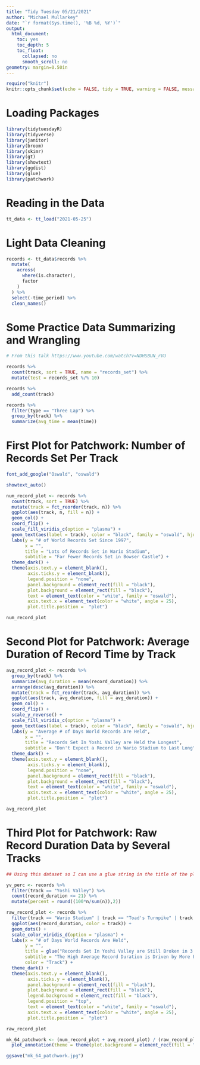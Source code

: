 ```yaml
---
title: "Tidy Tuesday 05/21/2021"
author: "Michael Mullarkey"
date: "`r format(Sys.time(), '%B %d, %Y')`"
output:
  html_document:
    toc: yes
    toc_depth: 5
    toc_float:
      collapsed: no
      smooth_scroll: no
geometry: margin=0.50in
---
```


```r
require("knitr")
knitr::opts_chunk$set(echo = FALSE, tidy = TRUE, warning = FALSE, message = FALSE, include = FALSE)
```

# Loading Packages

```r

library(tidytuesdayR)
library(tidyverse)
library(janitor)
library(broom)
library(skimr)
library(gt)
library(showtext)
library(ggdist)
library(glue)
library(patchwork)

```

# Reading in the Data

```r

tt_data <- tt_load("2021-05-25")

```

# Light Data Cleaning

```r

records <- tt_data$records %>% 
  mutate(
    across(
      where(is.character),
      factor
    )
  ) %>% 
  select(-time_period) %>% 
  clean_names()

```

# Some Practice Data Summarizing and Wrangling

```r

# From this talk https://www.youtube.com/watch?v=NDHSBUN_rVU

records %>% 
  count(track, sort = TRUE, name = "records_set") %>% 
  mutate(test = records_set %/% 10)

records %>% 
  add_count(track)

records %>% 
  filter(type == "Three Lap") %>% 
  group_by(track) %>% 
  summarize(avg_time = mean(time))

```

# First Plot for Patchwork: Number of Records Set Per Track

```r

font_add_google("Oswald", "oswald")

showtext_auto()

num_record_plot <- records %>% 
  count(track, sort = TRUE) %>% 
  mutate(track = fct_reorder(track, n)) %>% 
  ggplot(aes(track, n, fill = n)) + 
  geom_col() +
  coord_flip() +
  scale_fill_viridis_c(option = "plasma") +
  geom_text(aes(label = track), color = "black", family = "oswald", hjust = 1.05, size = 3) +
  labs(y = "# of World Records Set Since 1997",
       x = "",
       title = "Lots of Records Set in Wario Stadium",
       subtitle = "Far Fewer Records Set in Bowser Castle") +
  theme_dark() +
  theme(axis.text.y = element_blank(),
        axis.ticks.y = element_blank(),
        legend.position = "none",
        panel.background = element_rect(fill = "black"),
        plot.background = element_rect(fill = "black"),
        text = element_text(color = "white", family = "oswald"),
        axis.text.x = element_text(color = "white", angle = 25),
        plot.title.position =  "plot")

num_record_plot

```

# Second Plot for Patchwork: Average Duration of Record Time by Track

```r

avg_record_plot <- records %>% 
  group_by(track) %>% 
  summarize(avg_duration = mean(record_duration)) %>% 
  arrange(desc(avg_duration)) %>% 
  mutate(track = fct_reorder(track, avg_duration)) %>% 
  ggplot(aes(track, avg_duration, fill = avg_duration)) + 
  geom_col() +
  coord_flip() +
  scale_y_reverse() +
  scale_fill_viridis_c(option = "plasma") +
  geom_text(aes(label = track), color = "black", family = "oswald", hjust = -.05, size = 3) +
  labs(y = "Average # of Days World Records Are Held",
       x = "",
       title = "Records Set In Yoshi Valley are Held the Longest",
       subtitle = "Don't Expect a Record in Wario Stadium to Last Long") +
  theme_dark() +
  theme(axis.text.y = element_blank(),
        axis.ticks.y = element_blank(),
        legend.position = "none",
        panel.background = element_rect(fill = "black"),
        plot.background = element_rect(fill = "black"),
        text = element_text(color = "white", family = "oswald"),
        axis.text.x = element_text(color = "white", angle = 25),
        plot.title.position =  "plot")

avg_record_plot

```

# Third Plot for Patchwork: Raw Record Duration Data by Several Tracks

```r

## Using this dataset so I can use a glue string in the title of the plot rather than hard coding the number

yv_perc <- records %>% 
  filter(track == "Yoshi Valley") %>% 
  count(record_duration <= 21) %>% 
  mutate(percent = round((100*n/sum(n)),2))

raw_record_plot <- records %>% 
  filter(track == "Wario Stadium" | track == "Toad's Turnpike" | track == "Bowser's Castle" | track == "Yoshi Valley") %>% 
  ggplot(aes(record_duration, color = track)) + 
  geom_dots() +
  scale_color_viridis_d(option = "plasma") +
  labs(x = "# of Days World Records Are Held",
       y = "",
       title = glue("Records Set In Yoshi Valley are Still Broken in 3 Weeks or Less {yv_perc[2,3]}% of the Time"),
       subtitle = "The High Average Record Duration is Driven by More Frequent Long-Term Record Holders Than Other Tracks",
       color = "Track") +
  theme_dark() +
  theme(axis.text.y = element_blank(),
        axis.ticks.y = element_blank(),
        panel.background = element_rect(fill = "black"),
        plot.background = element_rect(fill = "black"),
        legend.background = element_rect(fill = "black"),
        legend.position = "top",
        text = element_text(color = "white", family = "oswald"),
        axis.text.x = element_text(color = "white", angle = 25),
        plot.title.position =  "plot")

raw_record_plot

```

```r

mk_64_patchwork <- (num_record_plot + avg_record_plot) / (raw_record_plot) +
  plot_annotation(theme = theme(plot.background = element_rect(fill = "black"), panel.background = element_rect(fill = "black")))

ggsave("mk_64_patchwork.jpg")

```